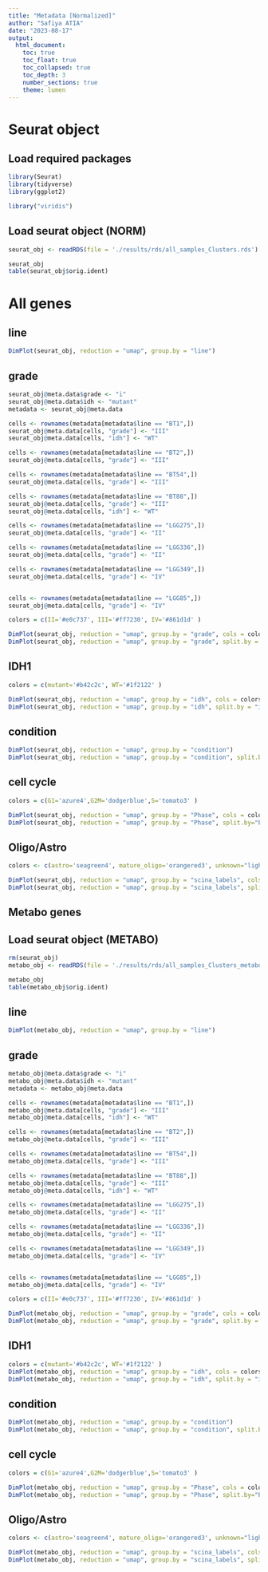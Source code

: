 ```yaml
---
title: "Metadata [Normalized]"
author: "Safiya ATIA"
date: "2023-08-17"
output:
  html_document:
    toc: true
    toc_float: true
    toc_collapsed: true
    toc_depth: 3
    number_sections: true
    theme: lumen
---
```


# Seurat object  
## Load required packages
```r
library(Seurat)
library(tidyverse)
library(ggplot2)

library("viridis")
```

## Load seurat object (NORM)

```r
seurat_obj <- readRDS(file = './results/rds/all_samples_Clusters.rds')

seurat_obj
table(seurat_obj$orig.ident)
```

# All genes
## line
```r
DimPlot(seurat_obj, reduction = "umap", group.by = "line")
```

## grade
```r
seurat_obj@meta.data$grade <- "i"
seurat_obj@meta.data$idh <- "mutant"
metadata <- seurat_obj@meta.data

cells <- rownames(metadata[metadata$line == "BT1",])
seurat_obj@meta.data[cells, "grade"] <- "III"
seurat_obj@meta.data[cells, "idh"] <- "WT"

cells <- rownames(metadata[metadata$line == "BT2",])
seurat_obj@meta.data[cells, "grade"] <- "III"

cells <- rownames(metadata[metadata$line == "BT54",])
seurat_obj@meta.data[cells, "grade"] <- "III"

cells <- rownames(metadata[metadata$line == "BT88",])
seurat_obj@meta.data[cells, "grade"] <- "III"
seurat_obj@meta.data[cells, "idh"] <- "WT"

cells <- rownames(metadata[metadata$line == "LGG275",])
seurat_obj@meta.data[cells, "grade"] <- "II"

cells <- rownames(metadata[metadata$line == "LGG336",])
seurat_obj@meta.data[cells, "grade"] <- "II"

cells <- rownames(metadata[metadata$line == "LGG349",])
seurat_obj@meta.data[cells, "grade"] <- "IV"


cells <- rownames(metadata[metadata$line == "LGG85",])
seurat_obj@meta.data[cells, "grade"] <- "IV"
```

```r
colors = c(II='#e0c737', III='#ff7230', IV='#861d1d' )

DimPlot(seurat_obj, reduction = "umap", group.by = "grade", cols = colors)
DimPlot(seurat_obj, reduction = "umap", group.by = "grade", split.by = "grade", cols = colors)  + NoLegend()
```

## IDH1
```r
colors = c(mutant='#b42c2c', WT='#1f2122' )

DimPlot(seurat_obj, reduction = "umap", group.by = "idh", cols = colors)
DimPlot(seurat_obj, reduction = "umap", group.by = "idh", split.by = "idh", cols = colors)  + NoLegend()
```

## condition
```r
DimPlot(seurat_obj, reduction = "umap", group.by = "condition")
DimPlot(seurat_obj, reduction = "umap", group.by = "condition", split.by = "condition")  + NoLegend()
```

## cell cycle
```r
colors = c(G1='azure4',G2M='dodgerblue',S='tomato3' )

DimPlot(seurat_obj, reduction = "umap", group.by = "Phase", cols = colors)
DimPlot(seurat_obj, reduction = "umap", group.by = "Phase", split.by="Phase", cols = colors)  + NoLegend()
```

## Oligo/Astro
```r
colors <- c(astro='seagreen4', mature_oligo='orangered3', unknown="lightgray")

DimPlot(seurat_obj, reduction = "umap", group.by = "scina_labels", cols = colors)
DimPlot(seurat_obj, reduction = "umap", group.by = "scina_labels", split.by = "scina_labels",cols = colors) + NoLegend()
```

## Metabo genes
## Load seurat object (METABO)
```r
rm(seurat_obj)
metabo_obj <- readRDS(file = './results/rds/all_samples_Clusters_metabo.rds')

metabo_obj
table(metabo_obj$orig.ident)
```

## line
```r
DimPlot(metabo_obj, reduction = "umap", group.by = "line")
```

## grade
```r
metabo_obj@meta.data$grade <- "i"
metabo_obj@meta.data$idh <- "mutant"
metadata <- metabo_obj@meta.data

cells <- rownames(metadata[metadata$line == "BT1",])
metabo_obj@meta.data[cells, "grade"] <- "III"
metabo_obj@meta.data[cells, "idh"] <- "WT"

cells <- rownames(metadata[metadata$line == "BT2",])
metabo_obj@meta.data[cells, "grade"] <- "III"

cells <- rownames(metadata[metadata$line == "BT54",])
metabo_obj@meta.data[cells, "grade"] <- "III"

cells <- rownames(metadata[metadata$line == "BT88",])
metabo_obj@meta.data[cells, "grade"] <- "III"
metabo_obj@meta.data[cells, "idh"] <- "WT"

cells <- rownames(metadata[metadata$line == "LGG275",])
metabo_obj@meta.data[cells, "grade"] <- "II"

cells <- rownames(metadata[metadata$line == "LGG336",])
metabo_obj@meta.data[cells, "grade"] <- "II"

cells <- rownames(metadata[metadata$line == "LGG349",])
metabo_obj@meta.data[cells, "grade"] <- "IV"


cells <- rownames(metadata[metadata$line == "LGG85",])
metabo_obj@meta.data[cells, "grade"] <- "IV"
```

```r
colors = c(II='#e0c737', III='#ff7230', IV='#861d1d' )

DimPlot(metabo_obj, reduction = "umap", group.by = "grade", cols = colors)
DimPlot(metabo_obj, reduction = "umap", group.by = "grade", split.by = "grade", cols = colors)  + NoLegend()
```

## IDH1
```r
colors = c(mutant='#b42c2c', WT='#1f2122' )
DimPlot(metabo_obj, reduction = "umap", group.by = "idh", cols = colors)
DimPlot(metabo_obj, reduction = "umap", group.by = "idh", split.by = "idh", cols = colors)  + NoLegend()
```

## condition
```r
DimPlot(metabo_obj, reduction = "umap", group.by = "condition")
DimPlot(metabo_obj, reduction = "umap", group.by = "condition", split.by = "condition")  + NoLegend()
```

## cell cycle
```r
colors = c(G1='azure4',G2M='dodgerblue',S='tomato3' )

DimPlot(metabo_obj, reduction = "umap", group.by = "Phase", cols = colors)
DimPlot(metabo_obj, reduction = "umap", group.by = "Phase", split.by="Phase", cols = colors)  + NoLegend()
```

## Oligo/Astro
```r
colors <- c(astro='seagreen4', mature_oligo='orangered3', unknown="lightgray")

DimPlot(metabo_obj, reduction = "umap", group.by = "scina_labels", cols = colors)
DimPlot(metabo_obj, reduction = "umap", group.by = "scina_labels", split.by = "scina_labels",cols = colors) + NoLegend()
```